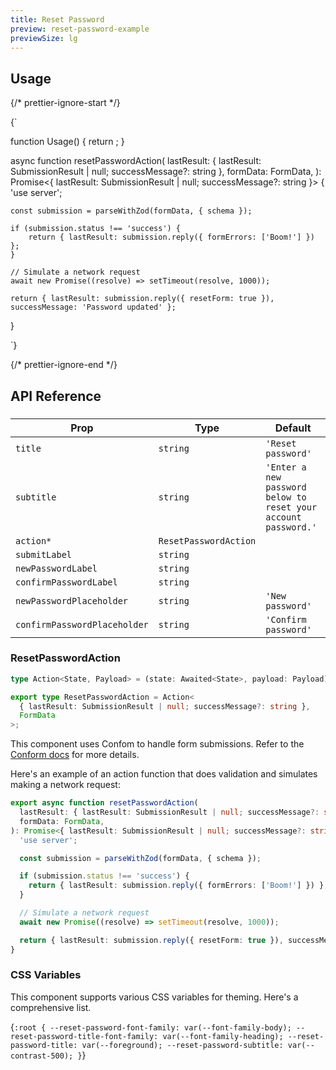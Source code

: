 ```yaml
---
title: Reset Password
preview: reset-password-example
previewSize: lg
---
```


## Usage

{/* prettier-ignore-start */}

<CodeBlock lang="ts">{`


function Usage() {
    return <ResetPassword action={resetPasswordAction} />;
}

async function resetPasswordAction(
    lastResult: { lastResult: SubmissionResult | null; successMessage?: string },
        formData: FormData,
    ): Promise<{ lastResult: SubmissionResult | null; successMessage?: string }> {
    'use server';

    const submission = parseWithZod(formData, { schema });

    if (submission.status !== 'success') {
        return { lastResult: submission.reply({ formErrors: ['Boom!'] }) };
    }

    // Simulate a network request
    await new Promise((resolve) => setTimeout(resolve, 1000));

    return { lastResult: submission.reply({ resetForm: true }), successMessage: 'Password updated' };
}

`}
</CodeBlock>

{/* prettier-ignore-end */}

## API Reference

###

| Prop                         | Type                                                                     | Default                                                        |
| ---------------------------- | ------------------------------------------------------------------------ | -------------------------------------------------------------- |
| `title`                      | `string`                                                                 | `'Reset password'`                                             |
| `subtitle`                   | `string`                                                                 | `'Enter a new password below to reset your account password.'` |
| `action*`                    | `ResetPasswordAction` <Tooltip content="See ResetPasswordAction below"/> |                                                                |
| `submitLabel`                | `string`                                                                 |                                                                |
| `newPasswordLabel`           | `string`                                                                 |                                                                |
| `confirmPasswordLabel`       | `string`                                                                 |                                                                |
| `newPasswordPlaceholder`     | `string`                                                                 | `'New password'`                                               |
| `confirmPasswordPlaceholder` | `string`                                                                 | `'Confirm password'`                                           |

### ResetPasswordAction

```ts
type Action<State, Payload> = (state: Awaited<State>, payload: Payload) => State | Promise<State>;

export type ResetPasswordAction = Action<
  { lastResult: SubmissionResult | null; successMessage?: string },
  FormData
>;
```

This component uses Confom to handle form submissions. Refer to the [Conform docs](https://conform.guide/) for more details.

Here's an example of an action function that does validation and simulates making a network request:

```ts
export async function resetPasswordAction(
  lastResult: { lastResult: SubmissionResult | null; successMessage?: string },
  formData: FormData,
): Promise<{ lastResult: SubmissionResult | null; successMessage?: string }> {
  'use server';

  const submission = parseWithZod(formData, { schema });

  if (submission.status !== 'success') {
    return { lastResult: submission.reply({ formErrors: ['Boom!'] }) };
  }

  // Simulate a network request
  await new Promise((resolve) => setTimeout(resolve, 1000));

  return { lastResult: submission.reply({ resetForm: true }), successMessage: 'Password updated' };
}
```

### CSS Variables

This component supports various CSS variables for theming. Here's a comprehensive list.

<CodeBlock lang="css">{`
:root {
    --reset-password-font-family: var(--font-family-body);
    --reset-password-title-font-family: var(--font-family-heading);
    --reset-password-title: var(--foreground);
    --reset-password-subtitle: var(--contrast-500);
}
`}</CodeBlock>
